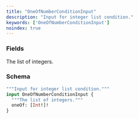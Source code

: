 ```yaml
---
title: "OneOfNumberConditionInput"
description: "Input for integer list condition."
keywords: ['OneOfNumberConditionInput']
noindex: true
---
```


### Fields

<ResponseField name="oneOf" type="[Int!]!" required>
  The list of integers.
</ResponseField>

### Schema


```graphql 
"""Input for integer list condition."""
input OneOfNumberConditionInput {
  """The list of integers."""
  oneOf: [Int!]!
}
```
